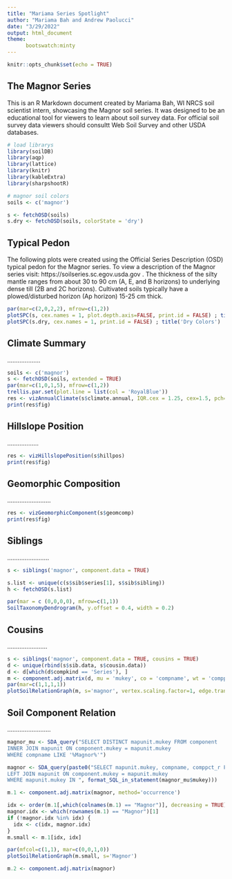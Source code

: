 ---
title: "Mariama Series Spotlight"
author: "Mariama Bah and Andrew Paolucci"
date: "3/29/2022"
output: html_document
theme:
      bootswatch:minty
---

```{r setup, include=FALSE}
knitr::opts_chunk$set(echo = TRUE)

```

## The Magnor Series 

This is an R Markdown document created by Mariama Bah, WI NRCS soil scientist intern, showcasing the Magnor soil series. It was designed to be an educational tool for viewers to learn about soil survey data. For official soil survey data viewers should consultt Web Soil Survey and other USDA databases. 

```{r profile plot, include=FALSE}

# load librarys
library(soilDB)
library(aqp)
library(lattice)
library(knitr)
library(kableExtra)
library(sharpshootR)

# magnor soil colors
soils <- c('magnor')

s <- fetchOSD(soils)
s.dry <- fetchOSD(soils, colorState = 'dry')

```

## Typical Pedon

The following plots were created using the Official Series Description (OSD) typical pedon for the Magnor series. To view a description of the Magnor series visit: https://soilseries.sc.egov.usda.gov . The thickness of the silty mantle ranges from about 30 to 90 cm (A, E, and B horizons) to underlying dense till (2B and 2C horizons). Cultivated soils typically have a plowed/disturbed horizon (Ap horizon) 15-25 cm thick. 

```{r pressure, echo=FALSE}
par(mar=c(2,0,2,2), mfrow=c(1,2))
plotSPC(s, cex.names = 1, plot.depth.axis=FALSE, print.id = FALSE) ; title('Moist Colors')
plotSPC(s.dry, cex.names = 1, print.id = FALSE) ; title('Dry Colors')

```

## Climate Summary

...................

```{r climate summary, echo=FALSE}
soils <- c('magnor')
s <- fetchOSD(soils, extended = TRUE)
par(mar=c(1,0,1,5), mfrow=c(1,2))
trellis.par.set(plot.line = list(col = 'RoyalBlue'))
res <- vizAnnualClimate(s$climate.annual, IQR.cex = 1.25, cex=1.5, pch=18)
print(res$fig)
```

## Hillslope Position

..................

```{r hillslope summary, echo=FALSE, message=FALSE}
res <- vizHillslopePosition(s$hillpos)
print(res$fig)
```

## Geomorphic Composition

.........................

```{r geomorphic comp, echo=FALSE}
res <- vizGeomorphicComponent(s$geomcomp)
print(res$fig)
```

## Siblings 

........................

``` {r siblings, echo=FALSE, message=FALSE}
s <- siblings('magnor', component.data = TRUE)

s.list <- unique(c(s$sib$series[1], s$sib$sibling))
h <- fetchOSD(s.list)

par(mar = c (0,0,0,0), mfrow=c(1,1))
SoilTaxonomyDendrogram(h, y.offset = 0.4, width = 0.2)
```

## Cousins 

.......................

``` {r cousins, echo=FALSE, nessage=FALSE}
s <- siblings('magnor', component.data = TRUE, cousins = TRUE)
d <- unique(rbind(s$sib.data, s$cousin.data))
d <- d[which(d$compkind == 'Series'), ]
m <- component.adj.matrix(d, mu = 'mukey', co = 'compname', wt = 'comppct_r')
par(mar=c(1,1,1,1))
plotSoilRelationGraph(m, s='magnor', vertex.scaling.factor=1, edge.transparency=0.25, edge.col=grey(0.5), edge.highlight.col='black', vertex.label.family='sans', spanning.tree='max')
```

## Soil Component Relation 

.........................

``` {r soil relations, echo=FALSE, message=FALSE}
magnor_mu <- SDA_query("SELECT DISTINCT mapunit.mukey FROM component
INNER JOIN mapunit ON component.mukey = mapunit.mukey
WHERE compname LIKE '%Magnor%'")

magnor <- SDA_query(paste0("SELECT mapunit.mukey, compname, comppct_r FROM component
LEFT JOIN mapunit ON component.mukey = mapunit.mukey
WHERE mapunit.mukey IN ", format_SQL_in_statement(magnor_mu$mukey)))

m.1 <- component.adj.matrix(magnor, method='occurrence')

idx <- order(m.1[,which(colnames(m.1) == "Magnor")], decreasing = TRUE)[1:10]
magnor.idx <- which(rownames(m.1) == "Magnor")[1]
if (!magnor.idx %in% idx) {
  idx <- c(idx, magnor.idx)
}
m.small <- m.1[idx, idx]

par(mfcol=c(1,1), mar=c(0,0,1,0))
plotSoilRelationGraph(m.small, s='Magnor')

m.2 <- component.adj.matrix(magnor)
```
